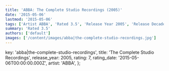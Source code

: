 ```yaml
---
title: 'ABBA: The Complete Studio Recordings (2005)'
date: '2015-05-06'
lastmod: '2015-05-06'
tags: ['Artist ABBA', 'Rated 3.5', 'Release Year 2005', 'Release Decade 2000']
summary: 'Rated 3.5'
authors: ['default']
images: ['/content/images/abba|the-complete-studio-recordings.jpg']
---
```


  key: 'abba|the-complete-studio-recordings',
  title: 'The Complete Studio Recordings',
  release_year: 2005,
  rating: 7,
  rating_date: '2015-05-06T00:00:00.000Z',
  artist: 'ABBA',
};

<MusicRating data={data} />
